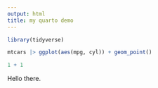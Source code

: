 ```yaml
---
output: html
title: my quarto demo
---
```




```r
library(tidyverse)
```

```r
mtcars |> ggplot(aes(mpg, cyl)) + geom_point()
```

```r
1 + 1
```

Hello there.


